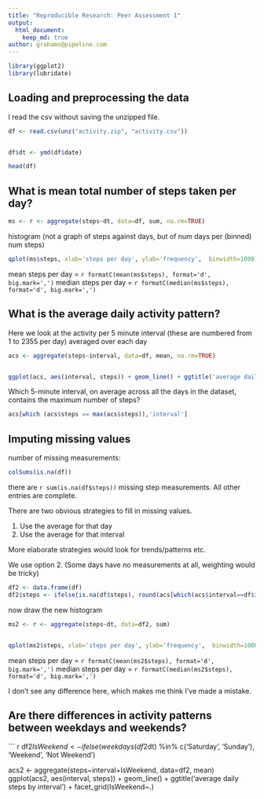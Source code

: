 ---
title: "Reproducible Research: Peer Assessment 1"
output: 
  html_document:
    keep_md: true
author: grahams@pipeline.com
---

```{r echo=TRUE}
library(ggplot2)
library(lubridate)
```

## Loading and preprocessing the data

I read the csv without saving the unzipped file.
```{r echo=TRUE}
df <- read.csv(unz("activity.zip", "activity.csv"))


df$dt <- ymd(df$date)

head(df)
```


## What is mean total number of steps taken per day?

```{r echo=TRUE}
ms <- r <- aggregate(steps~dt, data=df, sum, na.rm=TRUE)

```
histogram (not a graph of steps against days, but of num days per (binned) num steps)

``` {r echo=TRUE}
qplot(ms$steps, xlab='steps per day', ylab='frequency',  binwidth=1000)
```

mean steps per day = ```r formatC(mean(ms$steps), format='d', big.mark=',') ```
median steps per day = ```r formatC(median(ms$steps), format='d', big.mark=',') ```

## What is the average daily activity pattern?
Here we look at the activity per 5 minute interval (these are numbered from 1 to 2355 per day) averaged over each day

``` {r echo=TRUE}
acs <- aggregate(steps~interval, data=df, mean, na.rm=TRUE)  


ggplot(acs, aes(interval, steps)) + geom_line() + ggtitle('average daily steps by interval') 

```

Which 5-minute interval, on average across all the days in the dataset, contains the maximum number of steps?

``` {r echo=TRUE}
acs[which (acs$steps == max(acs$steps)),'interval']
```

## Imputing missing values

number of missing measurements:

``` {r echo=TRUE}
colSums(is.na(df))
```

there are ```r sum(is.na(df$steps)) ``` missing step measurements. All other entries are complete.


There are two obvious strategies to fill in missing values. 

1. Use the average for that day
2. Use the average for that interval

More elaborate strategies would look for trends/patterns etc.

We use option 2. (Some days have no measurements at all, weighting would be tricky)

``` {r echo=TRUE}
df2 <- data.frame(df)
df2$steps <- ifelse(is.na(df$steps), round(acs[which(acs$interval==df$interval),'steps']), df$steps)
```
now draw the new histogram

```{r echo=TRUE}
ms2 <- r <- aggregate(steps~dt, data=df2, sum)


qplot(ms2$steps, xlab='steps per day', ylab='frequency',  binwidth=1000)
```

mean steps per day = ```r formatC(mean(ms2$steps), format='d', big.mark=',')```
median steps per day = ```r formatC(median(ms2$steps), format='d', big.mark=',') ```

I don't see any difference here, which makes me think I've made a mistake.

## Are there differences in activity patterns between weekdays and weekends?

``` {r echo=TRUE}
df2$IsWeekend <- ifelse(weekdays(df2$dt) %in% c('Saturday', 'Sunday'), 'Weekend', 'Not Weekend')


acs2 <- aggregate(steps~interval+IsWeekend, data=df2, mean)
ggplot(acs2, aes(interval, steps)) + geom_line() + ggtitle('average daily steps by interval') + facet_grid(IsWeekend~.)

